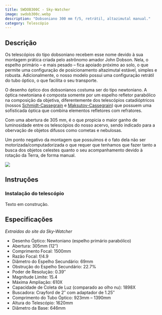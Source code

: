 ```yaml
---
title: SWDOB300C - Sky-Watcher
image: swdob300c.webp
description: "Dobsoniano 300 mm f/5, retrátil, altazimutal manual."
category: Telescópio
---
```


::: {.panel-tabset}

## Descrição

Os telescópios do tipo dobsoniano recebem esse nome devido à sua montagem prática criada pelo astrônomo amador John Dobson. Nela, o espelho primário -- e mais pesado -- fica apoiado próximo ao solo, o que permite uma configuração de posicionamento altazimutal estável, simples e robusta. Adicionalmente, o nosso modelo possui uma configuração retrátil do tubo óptico, o que facilita o seu transporte.

O desenho óptico dos dobsonianos costuma ser do tipo newtoniano. A óptica newtoniana é composta somente por um espelho refletor parabólico na composição da objetiva, diferentemente dos telescópios catadióptricos (nossos [Schmidt-Cassegrain](/acervo/itens/c6-s/c6s.qmd) e [Maksutov-Cassegrain](/acervo/itens/nexstar4se/nexstar4se.qmd)) que possuem uma sofisticada óptica que combina elementos refletores com refratores.

Com uma abertura de 305 mm, é o que propicia o maior ganho de luminosidade entre os telescópios do nosso acervo, sendo indicado para a obervação de objetos difusos como cometas e nebulosas.

Um ponto negativo da montagem que possuímos é o fato dela não ser motorizada/computadorizada o que requer que tenhamos que fazer tanto a busca dos objetos celestes quanto o seu acompanhamento devido à rotação da Terra, de forma manual.

![](swdob300c.webp)

## Instruções

### Instalação do telescópio

Texto em construção.


## Especificações

*Extraídas do site da Sky-Watcher*

- Desenho Óptico: Newtoniano (espelho primário parabólico)
- Abertura: 305mm (12″)
- Comprimento Focal: 1500mm
- Razão Focal: f/4.9
- Diâmetro do Espelho Secundário: 69mm
- Obstrução do Espelho Secundário: 22.7%
- Poder de Resolução: 0.39″
- Magnitude Limite: 15.4
- Máxima Ampliação: 610X
- Capacidade de Coleta de Luz (comparado ao olho nu): 1898X
- Buscadora: Crayford de 2″ com adaptador de 1.25″
- Comprimento do Tubo Óptico: 923mm – 1390mm
- Altura do Telescópio: 1620mm
- Diâmetro da Base: 646mm

:::
